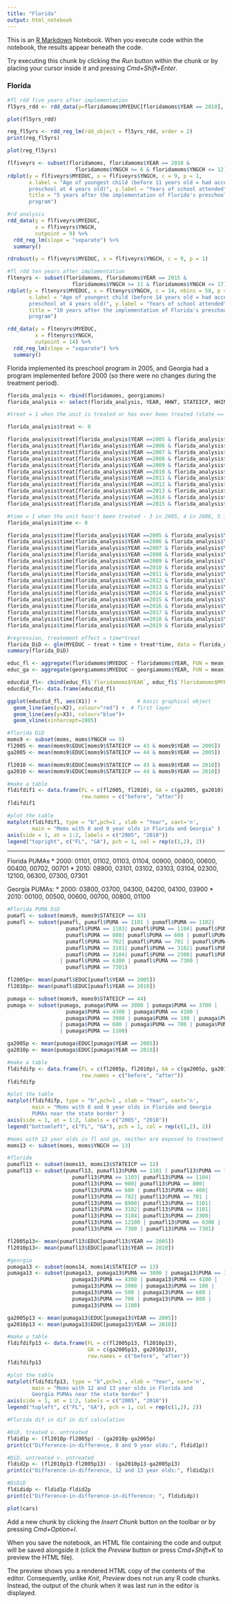 ```yaml
---
title: "Florida"
output: html_notebook
---
```


This is an [R Markdown](http://rmarkdown.rstudio.com) Notebook. When you execute code within the notebook, the results appear beneath the code. 

Try executing this chunk by clicking the *Run* button within the chunk or by placing your cursor inside it and pressing *Cmd+Shift+Enter*. 

### Florida


```r
#fl rdd five years after implementation
fl5yrs_rdd <- rdd_data(y=floridamoms$MYEDUC[floridamoms$YEAR == 2010], x = floridamoms$YNGCH[floridamoms$YEAR == 2010], cutpoint = 9)

plot(fl5yrs_rdd)

reg_fl5yrs <- rdd_reg_lm(rdd_object = fl5yrs_rdd, order = 2)
print(reg_fl5yrs)

plot(reg_fl5yrs)

```

```r
flfiveyrs <- subset(floridamoms, floridamoms$YEAR == 2010 & 
                      floridamoms$YNGCH >= 6 & floridamoms$YNGCH <= 12)
rdplot(y = flfiveyrs$MYEDUC, x = flfiveyrs$YNGCH, c = 9, p = 1,
       x.label = "Age of youngest child (before 11 years old = had access to 
       preschool at 4 years old)", y.label = "Years of school attended", 
       title = "5 years after the implementation of Florida's preschool 
       program")
```

```r
#rd analysis
rdd_data(y = flfiveyrs$MYEDUC, 
         x = flfiveyrs$YNGCH, 
         cutpoint = 9) %>% 
  rdd_reg_lm(slope = "separate") %>% 
  summary()
```

```r
rdrobust(y = flfiveyrs$MYEDUC, x = flfiveyrs$YNGCH, c = 9, p = 1)

```

```r
#fl rdd ten years after implementation
fltenyrs <- subset(floridamoms, floridamoms$YEAR == 2015 & 
                     floridamoms$YNGCH >= 11 & floridamoms$YNGCH <= 17)
rdplot(y = fltenyrs$MYEDUC, x = fltenyrs$YNGCH, c = 14, nbins = 50, p = 1, 
       x.label = "Age of youngest child (before 14 years old = had access to 
       preschool at 4 years old)", y.label = "Years of school attended", 
       title = "10 years after the implementation of Florida's preschool 
       program")
```

```r
rdd_data(y = fltenyrs$MYEDUC, 
         x = fltenyrs$YNGCH, 
         cutpoint = 14) %>% 
  rdd_reg_lm(slope = "separate") %>% 
  summary()
```

Florida implemented its preschool program in 2005, and Georgia had a
program implemented before 2000 (so there were no changes during the
treatment period).

```r
florida_analysis <- rbind(floridamoms, georgiamoms)
florida_analysis <- select(florida_analysis, YEAR, HHWT, STATEICP, HHINCOME, PERWT, YNGCH, AGE, MARST, RACE, immigrant, MYEDUC)

#treat = 1 when the unit is treated or has ever been treated (state == 12 and year >= 2005 and youngest child <= 4 in 2005, <= 5 in 2006, <= 6 in 2007, <=7 in 2007, <=8 in 2013, <= 9 in 2014, <=10 in 2015, <= 11 in 2016, <= 12 in 2017, <= 13 in 2018, <= 14 in 2019)

florida_analysis$treat <- 0

florida_analysis$treat[florida_analysis$YEAR ==2005 & florida_analysis$YNGCH <= 4 & florida_analysis$STATEICP == 43] <- 1
florida_analysis$treat[florida_analysis$YEAR ==2006 & florida_analysis$YNGCH <= 5 & florida_analysis$STATEICP == 43] <- 1
florida_analysis$treat[florida_analysis$YEAR ==2007 & florida_analysis$YNGCH <= 6 & florida_analysis$STATEICP == 43] <- 1
florida_analysis$treat[florida_analysis$YEAR ==2008 & florida_analysis$YNGCH <= 7 & florida_analysis$STATEICP == 43] <- 1
florida_analysis$treat[florida_analysis$YEAR ==2009 & florida_analysis$YNGCH <= 8 & florida_analysis$STATEICP == 43] <- 1
florida_analysis$treat[florida_analysis$YEAR ==2010 & florida_analysis$YNGCH <= 9 & florida_analysis$STATEICP == 43] <- 1
florida_analysis$treat[florida_analysis$YEAR ==2011 & florida_analysis$YNGCH <= 10 & florida_analysis$STATEICP == 43] <- 1
florida_analysis$treat[florida_analysis$YEAR ==2012 & florida_analysis$YNGCH <= 11 & florida_analysis$STATEICP == 43] <- 1
florida_analysis$treat[florida_analysis$YEAR ==2013 & florida_analysis$YNGCH <= 12 & florida_analysis$STATEICP == 43] <- 1
florida_analysis$treat[florida_analysis$YEAR ==2014 & florida_analysis$YNGCH <= 13 & florida_analysis$STATEICP == 43] <- 1
florida_analysis$treat[florida_analysis$YEAR ==2015 & florida_analysis$YNGCH <= 14 & florida_analysis$STATEICP == 43] <- 1

#time = 1 when the unit hasn't been treated - 3 in 2005, 4 in 2006, 5 in 2007, etc
florida_analysis$time <- 0

florida_analysis$time[florida_analysis$YEAR ==2005 & florida_analysis$YNGCH <= 3] <- 1
florida_analysis$time[florida_analysis$YEAR ==2006 & florida_analysis$YNGCH <= 4] <- 1
florida_analysis$time[florida_analysis$YEAR ==2007 & florida_analysis$YNGCH <= 5] <- 1
florida_analysis$time[florida_analysis$YEAR ==2008 & florida_analysis$YNGCH <= 6] <- 1
florida_analysis$time[florida_analysis$YEAR ==2009 & florida_analysis$YNGCH <= 7] <- 1
florida_analysis$time[florida_analysis$YEAR ==2010 & florida_analysis$YNGCH <= 8] <- 1
florida_analysis$time[florida_analysis$YEAR ==2011 & florida_analysis$YNGCH <= 9] <- 1
florida_analysis$time[florida_analysis$YEAR ==2012 & florida_analysis$YNGCH <= 10] <- 1
florida_analysis$time[florida_analysis$YEAR ==2013 & florida_analysis$YNGCH <= 11] <- 1
florida_analysis$time[florida_analysis$YEAR ==2014 & florida_analysis$YNGCH <= 12] <- 1
florida_analysis$time[florida_analysis$YEAR ==2015 & florida_analysis$YNGCH <= 13] <- 1
florida_analysis$time[florida_analysis$YEAR ==2016 & florida_analysis$YNGCH <= 14] <- 1
florida_analysis$time[florida_analysis$YEAR ==2017 & florida_analysis$YNGCH <= 15] <- 1
florida_analysis$time[florida_analysis$YEAR ==2018 & florida_analysis$YNGCH <= 16] <- 1
florida_analysis$time[florida_analysis$YEAR ==2019 & florida_analysis$YNGCH <= 17] <- 1

```

```r
#regression, treatement effect = time*treat
florida_DiD <- glm(MYEDUC ~ treat + time + treat*time, data = florida_analysis, weights = florida_analysis$PERWT)
summary(florida_DiD)
```


```r
educ_fl <- aggregate(floridamoms$MYEDUC ~ floridamoms$YEAR, FUN = mean)
educ_ga <- aggregate(georgiamoms$MYEDUC ~ georgiamoms$YEAR, FUN = mean)

educdid_fl<- cbind(educ_fl$`floridamoms$YEAR`, educ_fl$`floridamoms$MYEDUC`, educ_ga$`georgiamoms$MYEDUC`)
educdid_fl<- data.frame(educdid_fl)

ggplot(educdid_fl, aes(X1)) +             # basic graphical object
  geom_line(aes(y=X2), colour="red") +  # first layer
  geom_line(aes(y=X3), colour="blue")+
  geom_vline(xintercept=2005)
```


```r
#florida DiD
moms9 <- subset(moms, moms$YNGCH == 9)
fl2005 <- mean(moms9$EDUC[moms9$STATEICP == 43 & moms9$YEAR == 2005])
ga2005 <- mean(moms9$EDUC[moms9$STATEICP == 44 & moms9$YEAR == 2005])

fl2010 <- mean(moms9$EDUC[moms9$STATEICP == 43 & moms9$YEAR == 2010])
ga2010 <- mean(moms9$EDUC[moms9$STATEICP == 44 & moms9$YEAR == 2010])

#make a table
fldifdif1 <- data.frame(FL = c(fl2005, fl2010), GA = c(ga2005, ga2010), 
                        row.names = c("before", "after"))
fldifdif1
```

```r
#plot the table
matplot(fldifdif1, type = "b",pch=1 , xlab = "Year", xaxt='n',
        main = "Moms with 8 and 9 year olds in Florida and Georgia" )
axis(side = 1, at = 1:2, labels = c("2005", "2010"))
legend("topright", c("FL", "GA"), pch = 1, col = rep(c(1,2), 2))
```

------------------------------------------------------------------------

Florida PUMAs \* 2000: 01101, 01102, 01103, 01104, 00900, 00800, 00600,
00400, 00702, 00701 \* 2010: 08900, 03101, 03102, 03103, 03104, 02300,
12100, 06300, 07300, 07301

Georgia PUMAs: \* 2000: 03800, 03700, 04300, 04200, 04100, 03900 \*
2010: 00100, 00500, 00600, 00700, 00800, 01100

```r
#Florida PUMA DiD
pumafl <- subset(moms9, moms9$STATEICP == 43)
pumafl <- subset(pumafl, pumafl$PUMA == 1101 | pumafl$PUMA == 1102| 
                   pumafl$PUMA == 1103| pumafl$PUMA == 1104| pumafl$PUMA == 900|
                   pumafl$PUMA == 800| pumafl$PUMA == 600 | pumafl$PUMA == 400| 
                   pumafl$PUMA == 702| pumafl$PUMA == 701 | pumafl$PUMA == 8900|
                   pumafl$PUMA == 3101| pumafl$PUMA == 3102| pumafl$PUMA == 3101|
                   pumafl$PUMA == 3104| pumafl$PUMA == 2300| pumafl$PUMA == 12100
                 | pumafl$PUMA == 6300 | pumafl$PUMA == 7300 | 
                   pumafl$PUMA == 7301)

fl2005p<- mean(pumafl$EDUC[pumafl$YEAR == 2005])
fl2010p<- mean(pumafl$EDUC[pumafl$YEAR == 2010])

pumaga <- subset(moms9, moms9$STATEICP == 44)
pumaga <- subset(pumaga, pumaga$PUMA == 3800 | pumaga$PUMA == 3700 | 
                   pumaga$PUMA == 4300 | pumaga$PUMA == 4100 | 
                   pumaga$PUMA == 3900 | pumaga$PUMA == 100 | pumaga$PUMA == 500
                 | pumaga$PUMA == 600 | pumaga$PUMA == 700 | pumaga$PUMA == 800 
                 | pumaga$PUMA == 1100)

ga2005p <- mean(pumaga$EDUC[pumaga$YEAR == 2005])
ga2010p <- mean(pumaga$EDUC[pumaga$YEAR == 2010])

#make a table
fldifdifp <- data.frame(FL = c(fl2005p, fl2010p), GA = c(ga2005p, ga2010p), 
                        row.names = c("before", "after"))
fldifdifp

#plot the table
matplot(fldifdifp, type = "b",pch=1 , xlab = "Year", xaxt='n', 
        main = "Moms with 8 and 9 year olds in Florida and Georgia 
        PUMAs near the state border" )
axis(side = 1, at = 1:2, labels = c("2005", "2010"))
legend("bottomleft", c("FL", "GA"), pch = 1, col = rep(c(1,2), 2))
```

```r
#moms with 13 year olds in fl and ga, neither are exposed to treatment
moms13 <- subset(moms, moms$YNGCH == 13)

#florida
pumafl13 <- subset(moms13, moms13$STATEICP == 12)
pumafl13 <- subset(pumafl13, pumafl13$PUMA == 1101 | pumafl13$PUMA == 1102| 
                     pumafl13$PUMA == 1103| pumafl13$PUMA == 1104| 
                     pumafl13$PUMA == 900| pumafl13$PUMA == 800| 
                     pumafl13$PUMA == 600 | pumafl13$PUMA == 400| 
                     pumafl13$PUMA == 702| pumafl13$PUMA == 701 | 
                     pumafl13$PUMA == 8900| pumafl13$PUMA == 3101| 
                     pumafl13$PUMA == 3102| pumafl13$PUMA == 3101| 
                     pumafl13$PUMA == 3104| pumafl13$PUMA == 2300| 
                     pumafl13$PUMA == 12100 | pumafl13$PUMA == 6300 | 
                     pumafl13$PUMA == 7300 | pumafl13$PUMA == 7301)

fl2005p13<- mean(pumafl13$EDUC[pumafl13$YEAR == 2005])
fl2010p13<- mean(pumafl13$EDUC[pumafl13$YEAR == 2010])

#georgia
pumaga13 <- subset(moms14, moms14$STATEICP == 13)
pumaga13 <- subset(pumaga13, pumaga13$PUMA == 3800 | pumaga13$PUMA == 3700 | 
                     pumaga13$PUMA == 4300 | pumaga13$PUMA == 4100 | 
                     pumaga13$PUMA == 3900 | pumaga13$PUMA == 100 | 
                     pumaga13$PUMA == 500 | pumaga13$PUMA == 600 | 
                     pumaga13$PUMA == 700 | pumaga13$PUMA == 800 | 
                     pumaga13$PUMA == 1100)

ga2005p13 <- mean(pumaga13$EDUC[pumaga13$YEAR == 2005])
ga2010p13 <- mean(pumaga13$EDUC[pumaga13$YEAR == 2010])

#make a table
fldifdifp13 <- data.frame(FL = c(fl2005p13, fl2010p13), 
                          GA = c(ga2005p13, ga2010p13), 
                          row.names = c("before", "after"))
fldifdifp13

#plot the table
matplot(fldifdifp13, type = "b",pch=1 , xlab = "Year", xaxt='n', 
        main = "Moms with 12 and 13 year olds in Florida and 
        Georgia PUMAs near the state border" )
axis(side = 1, at = 1:2, labels = c("2005", "2010"))
legend("topleft", c("FL", "GA"), pch = 1, col = rep(c(1,2), 2))
```

```r
#Florida dif in dif in dif calculation

#DiD, treated v. untreated
fldid1p <- (fl2010p-fl2005p) - (ga2010p-ga2005p)
print(c("Difference-in-difference, 8 and 9 year olds:", fldid1p))

#DiD, untreated v. untreated
fldid2p <- (fl2010p13-fl2005p13) - (ga2010p13-ga2005p13)
print(c("Difference-in-difference, 12 and 13 year olds:", fldid2p))

#DiDiD
fldididp <- fldid1p-fldid2p
print(c("Difference-in-difference-in-difference: ", fldididp))
```


```r
plot(cars)
```

Add a new chunk by clicking the *Insert Chunk* button on the toolbar or by pressing *Cmd+Option+I*.

When you save the notebook, an HTML file containing the code and output will be saved alongside it (click the *Preview* button or press *Cmd+Shift+K* to preview the HTML file). 

The preview shows you a rendered HTML copy of the contents of the editor. Consequently, unlike *Knit*, *Preview* does not run any R code chunks. Instead, the output of the chunk when it was last run in the editor is displayed.

